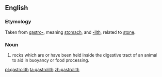 ==English==

===Etymology===
Taken from [[gastro-]], meaning [[stomach]], and [[-lith]], related to [[stone]].

===Noun===
{{en-noun}}

# {{context|zoology|lang=en}} rocks which are or have been held inside the digestive tract of an animal to aid in buoyancy or food processing.

[[pl:gastrolith]]
[[ta:gastrolith]]
[[zh:gastrolith]]